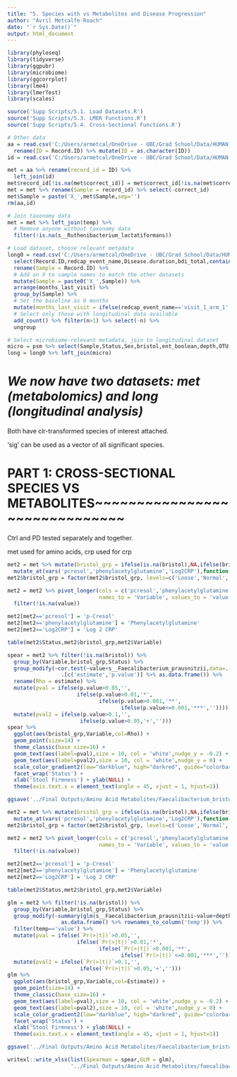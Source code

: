```yaml
---
title: "5. Species with vs Metabolites and Disease Progression"
author: "Avril Metcalfe-Roach"
date: "`r Sys.Date()`"
output: html_document
---
```


```r
library(phyloseq)
library(tidyverse)
library(ggpubr)
library(microbiome)
library(ggcorrplot)
library(lme4)
library(lmerTest)
library(scales)

source('Supp Scripts/5.1. Load Datasets.R')
source('Supp Scripts/5.3. LMER Functions.R')
source('Supp Scripts/5.4. Cross-Sectional Functions.R')
```

```r
# Other data
aa = read.csv('C:/Users/armetcal/OneDrive - UBC/Grad School/Data/HUMAN COHORT/Reference Files/Metadata/aa_metabolites.csv') %>% 
  rename(ID = Record.ID) %>% mutate(ID = as.character(ID))
id = read.csv('C:/Users/armetcal/OneDrive - UBC/Grad School/Data/HUMAN COHORT/Reference Files/ID_key.csv')

met = aa %>% rename(record_id = ID) %>% 
  left_join(id)
met$record_id[!is.na(met$correct_id)] = met$correct_id[!is.na(met$correct_id)]
met = met %>% rename(Sample = record_id) %>% select(-correct_id)
met$Sample = paste('X_',met$Sample,sep='')
rm(aa,id)

# Join taxonomy data
met = met %>% left_join(temp) %>% 
  # Remove anyone without taxonomy data
  filter(!is.na(s__Ruthenibacterium_lactatiformans))
```

```r
# Load dataset, choose relevant metadata
long0 = read.csv('C:/Users/armetcal/OneDrive - UBC/Grad School/Data/HUMAN COHORT/Reference Files/Metadata/shayanandkiradata_nov22.csv') %>% 
  select(Record.ID,redcap_event_name,Disease.duration,bdi_total,contains('mds'),td.pigd,fss_total,months_last_visit) %>% 
  rename(Sample = Record.ID) %>% 
  # Add an X to sample names to match the other datasets
  mutate(Sample = paste0('X_',Sample)) %>% 
  arrange(months_last_visit) %>% 
  group_by(Sample) %>% 
  # Set the baseline as 0 months
  mutate(months_last_visit = ifelse(redcap_event_name=='visit_1_arm_1',0,months_last_visit)) %>%
  # Select only those with longitudinal data available
  add_count() %>% filter(n>1) %>% select(-n) %>%
  ungroup

# Select microbiome-relevant metadata, join to longitudinal dataset
micro = psm %>% select(Sample,Status,Sex,bristol,ent_boolean,depth,OTU,Abundance,Kingdom:Species) %>% unique
long = long0 %>% left_join(micro)
```

# *We now have two datasets: met (metabolomics) and long (longitudinal analysis)*

Both have clr-transformed species of interest attached.

'sig' can be used as a vector of all significant species.

# PART 1: CROSS-SECTIONAL SPECIES VS METABOLITES~~~~~~~~~~~~~~~~~~~~~~~~~~~~~~

Ctrl and PD tested separately and together.

met used for amino acids, crp used for crp

```r
met2 = met %>% mutate(bristol_grp = ifelse(is.na(bristol),NA,ifelse(bristol<3,'Firm',ifelse(bristol<5,'Normal','Loose')))) %>% 
  mutate_at(vars('pcresol','phenylacetylglutamine','Log2CRP'),function(x)rescale(x))
met2$bristol_grp = factor(met2$bristol_grp, levels=c('Loose','Normal','Firm'))

met2 = met2 %>% pivot_longer(cols = c('pcresol','phenylacetylglutamine','Log2CRP'),
                             names_to = 'Variable', values_to = 'value') %>% 
  filter(!is.na(value))

met2[met2=='pcresol'] = 'p-Cresol'
met2[met2=='phenylacetylglutamine'] = 'Phenylacetylglutamine'
met2[met2=='Log2CRP'] = 'Log 2 CRP'

table(met2$Status,met2$bristol_grp,met2$Variable)

spear = met2 %>% filter(!is.na(bristol)) %>% 
  group_by(Variable,bristol_grp,Status) %>% 
  group_modify(~cor.test(~value+s__Faecalibacterium_prausnitzii,data=.,method='spearman') %>%
                 .[c('estimate','p.value')] %>% as.data.frame()) %>%
  rename(Rho = estimate) %>% 
  mutate(pval = ifelse(p.value>0.05,'',
                      ifelse(p.value>0.01,'*',
                             ifelse(p.value>0.001,'**',
                                    ifelse(p.value<=0.001,'***',''))))) %>% 
  mutate(pval2 = ifelse(p.value>0.1,'',
                       ifelse(p.value>0.05,'+','')))
spear %>% 
  ggplot(aes(bristol_grp,Variable,col=Rho)) +
  geom_point(size=14) +
  theme_classic(base_size=16) +
  geom_text(aes(label=pval),size = 10, col = 'white',nudge_y = -0.2) +
  geom_text(aes(label=pval2),size = 10, col = 'white',nudge_y = 0) +
  scale_color_gradient2(low="darkblue", high="darkred", guide="colorbar") +
  facet_wrap('Status') +
  xlab('Stool Firmness') + ylab(NULL) +
  theme(axis.text.x = element_text(angle = 45, vjust = 1, hjust=1))

ggsave('../Final Outputs/Amino Acid Metabolites/Faecalibacterium_bristolgrp_spearman_apr23.png',height=3,width=6.5)
```

```r
met2 = met %>% mutate(bristol_grp = ifelse(is.na(bristol),NA,ifelse(bristol<3,'Firm',ifelse(bristol<5,'Normal','Loose')))) %>% 
  mutate_at(vars('pcresol','phenylacetylglutamine','Log2CRP'),function(x)rescale(x))
met2$bristol_grp = factor(met2$bristol_grp, levels=c('Loose','Normal','Firm'))

met2 = met2 %>% pivot_longer(cols = c('pcresol','phenylacetylglutamine','Log2CRP'),
                             names_to = 'Variable', values_to = 'value') %>% 
  filter(!is.na(value))

met2[met2=='pcresol'] = 'p-Cresol'
met2[met2=='phenylacetylglutamine'] = 'Phenylacetylglutamine'
met2[met2=='Log2CRP'] = 'Log 2 CRP'

table(met2$Status,met2$bristol_grp,met2$Variable)

glm = met2 %>% filter(!is.na(bristol)) %>% 
  group_by(Variable,bristol_grp,Status) %>% 
  group_modify(~summary(glm(s__Faecalibacterium_prausnitzii~value+depth+Sex+ent_boolean,data=.))$coefficients %>%
                 as.data.frame() %>% rownames_to_column('temp')) %>%
  filter(temp=='value') %>% 
  mutate(pval = ifelse(`Pr(>|t|)`>0.05,'',
                      ifelse(`Pr(>|t|)`>0.01,'*',
                             ifelse(`Pr(>|t|)`>0.001,'**',
                                    ifelse(`Pr(>|t|)`<=0.001,'***',''))))) %>% 
  mutate(pval2 = ifelse(`Pr(>|t|)`>0.1,'',
                       ifelse(`Pr(>|t|)`>0.05,'+','')))
glm %>% 
  ggplot(aes(bristol_grp,Variable,col=Estimate)) +
  geom_point(size=14) +
  theme_classic(base_size=16) +
  geom_text(aes(label=pval),size = 10, col = 'white',nudge_y = -0.2) +
  geom_text(aes(label=pval2),size = 10, col = 'white',nudge_y = 0) +
  scale_color_gradient2(low="darkblue", high="darkred", guide="colorbar") +
  facet_wrap('Status') +
  xlab('Stool Firmness') + ylab(NULL) +
  theme(axis.text.x = element_text(angle = 45, vjust = 1, hjust=1))

ggsave('../Final Outputs/Amino Acid Metabolites/Faecalibacterium_bristolgrp_glm_apr23.png',height=3,width=6.5)
```

```r
writexl::write_xlsx(list(Spearman = spear,GLM = glm),
                    '../Final Outputs/Amino Acid Metabolites/faecalibacterium_bristol_statistics_apr23.xlsx')
```